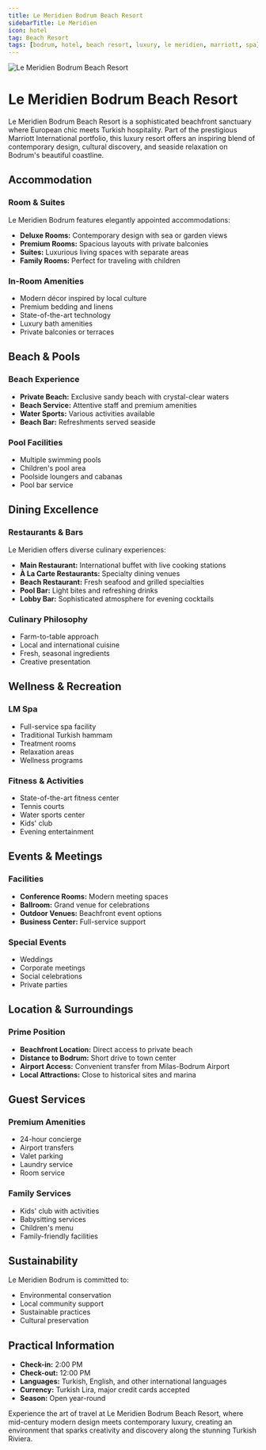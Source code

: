 ```yaml
---
title: Le Meridien Bodrum Beach Resort
sidebarTitle: Le Meridien
icon: hotel
tag: Beach Resort
tags: [bodrum, hotel, beach resort, luxury, le meridien, marriott, spa]
---
```


<img src="https://res.cloudinary.com/djzzikcey/image/upload/v1752962063/bodrum-transfer/le-meridien-bodrum.webp" alt="Le Meridien Bodrum Beach Resort" className="rounded-lg mb-8" />

# Le Meridien Bodrum Beach Resort

Le Meridien Bodrum Beach Resort is a sophisticated beachfront sanctuary where European chic meets Turkish hospitality. Part of the prestigious Marriott International portfolio, this luxury resort offers an inspiring blend of contemporary design, cultural discovery, and seaside relaxation on Bodrum's beautiful coastline.

## Accommodation

### Room & Suites
Le Meridien Bodrum features elegantly appointed accommodations:
- **Deluxe Rooms:** Contemporary design with sea or garden views
- **Premium Rooms:** Spacious layouts with private balconies
- **Suites:** Luxurious living spaces with separate areas
- **Family Rooms:** Perfect for traveling with children

### In-Room Amenities
- Modern décor inspired by local culture
- Premium bedding and linens
- State-of-the-art technology
- Luxury bath amenities
- Private balconies or terraces

## Beach & Pools

### Beach Experience
- **Private Beach:** Exclusive sandy beach with crystal-clear waters
- **Beach Service:** Attentive staff and premium amenities
- **Water Sports:** Various activities available
- **Beach Bar:** Refreshments served seaside

### Pool Facilities
- Multiple swimming pools
- Children's pool area
- Poolside loungers and cabanas
- Pool bar service

## Dining Excellence

### Restaurants & Bars
Le Meridien offers diverse culinary experiences:
- **Main Restaurant:** International buffet with live cooking stations
- **À La Carte Restaurants:** Specialty dining venues
- **Beach Restaurant:** Fresh seafood and grilled specialties
- **Pool Bar:** Light bites and refreshing drinks
- **Lobby Bar:** Sophisticated atmosphere for evening cocktails

### Culinary Philosophy
- Farm-to-table approach
- Local and international cuisine
- Fresh, seasonal ingredients
- Creative presentation

## Wellness & Recreation

### LM Spa
- Full-service spa facility
- Traditional Turkish hammam
- Treatment rooms
- Relaxation areas
- Wellness programs

### Fitness & Activities
- State-of-the-art fitness center
- Tennis courts
- Water sports center
- Kids' club
- Evening entertainment

## Events & Meetings

### Facilities
- **Conference Rooms:** Modern meeting spaces
- **Ballroom:** Grand venue for celebrations
- **Outdoor Venues:** Beachfront event options
- **Business Center:** Full-service support

### Special Events
- Weddings
- Corporate meetings
- Social celebrations
- Private parties

## Location & Surroundings

### Prime Position
- **Beachfront Location:** Direct access to private beach
- **Distance to Bodrum:** Short drive to town center
- **Airport Access:** Convenient transfer from Milas-Bodrum Airport
- **Local Attractions:** Close to historical sites and marina

## Guest Services

### Premium Amenities
- 24-hour concierge
- Airport transfers
- Valet parking
- Laundry service
- Room service

### Family Services
- Kids' club with activities
- Babysitting services
- Children's menu
- Family-friendly facilities

## Sustainability

Le Meridien Bodrum is committed to:
- Environmental conservation
- Local community support
- Sustainable practices
- Cultural preservation

## Practical Information

- **Check-in:** 2:00 PM
- **Check-out:** 12:00 PM
- **Languages:** Turkish, English, and other international languages
- **Currency:** Turkish Lira, major credit cards accepted
- **Season:** Open year-round

Experience the art of travel at Le Meridien Bodrum Beach Resort, where mid-century modern design meets contemporary luxury, creating an environment that sparks creativity and discovery along the stunning Turkish Riviera.
